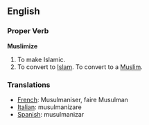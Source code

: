 ==English==

===Proper Verb===
'''Muslimize'''

#To make Islamic.
#To convert to [[Islam]]. To convert to a [[Muslim]].

===Translations===
*[[French]]: Musulmaniser, faire Musulman
*[[Italian]]: musulmanizare
*[[Spanish]]: musulmanizar
